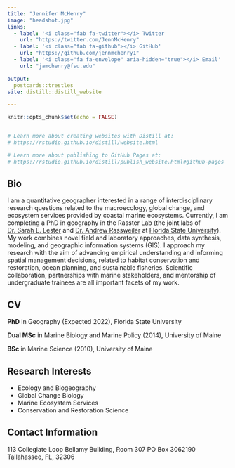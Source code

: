 ```yaml
---
title: "Jennifer McHenry"
image: "headshot.jpg"
links:
  - label: '<i class="fab fa-twitter"></i> Twitter'
    url: "https://twitter.com/JennMcHenry"
  - label: '<i class="fab fa-github"></i> GitHub'
    url: "https://github.com/jennmchenry1"
  - label: '<i class="fa fa-envelope" aria-hidden="true"></i> Email'
    url: "jamchenry@fsu.edu"

output:
  postcards::trestles
site: distill::distill_website

---
```



```r
knitr::opts_chunk$set(echo = FALSE)


# Learn more about creating websites with Distill at:
# https://rstudio.github.io/distill/website.html

# Learn more about publishing to GitHub Pages at:
# https://rstudio.github.io/distill/publish_website.html#github-pages

```

## Bio

I am a quantitative geographer interested in a range of interdisciplinary research questions related to the macroecology, global change, and ecosystem services provided by coastal marine ecosystems.  Currently, I am completing a PhD in geography in the Rasster Lab (the joint labs of [Dr. Sarah E. Lester](www.lester-lab.org) and [Dr. Andrew Rassweiler](www.rassweiler-lab.org) at [Florida State University](www.geography.fsu.edu)). My work combines novel field and laboratory approaches, data synthesis, modeling, and geographic information systems (GIS). I approach my research with the aim of advancing empirical understanding and informing spatial management decisions, related to habitat conservation and restoration, ocean planning, and sustainable fisheries. Scientific collaboration, partnerships with marine stakeholders, and mentorship of undergraduate trainees are all important facets of my work.


## CV

__PhD__ in Geography (Expected 2022), Florida State University

__Dual MSc__ in Marine Biology and Marine Policy (2014), University of Maine

__BSc__ in Marine Science (2010), University of Maine


## Research Interests

- Ecology and Biogeography 
- Global Change Biology
- Marine Ecosystem Services
- Conservation and Restoration Science


## Contact Information

113 Collegiate Loop
Bellamy Building, Room 307
PO Box 3062190
Tallahassee, FL, 32306


